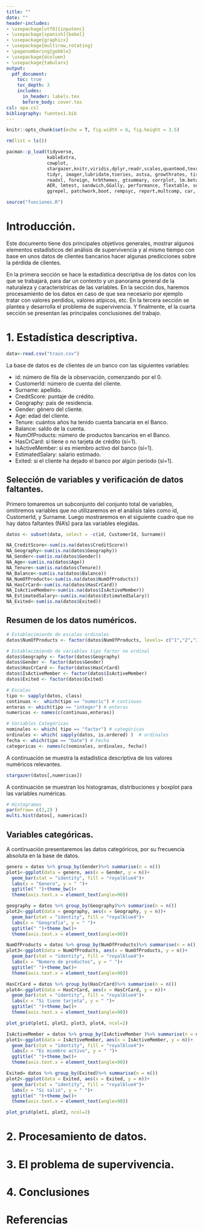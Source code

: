 ```yaml
---
title: ""
date: ""
header-includes:
- \usepackage[utf8]{inputenc}
- \usepackage[spanish]{babel}
- \usepackage{graphicx}
- \usepackage{multirow,rotating}
- \pagenumbering{gobble}
- \usepackage{dcolumn}
- \usepackage{tabularx}
output: 
  pdf_document:
    toc: true
    toc_depth: 3
    includes:
      in_header: labels.tex
      before_body: cover.tex
csl: apa.csl
bibliography: fuentes1.bib
---
```


```{=tex}
\pagenumbering{gobble}
\pagenumbering{arabic}
```


```r
knitr::opts_chunk$set(echo = T, fig.width = 6, fig.height = 3.5)

```

```r

rm(list = ls())

pacman::p_load(tidyverse,
               kableExtra,
               cowplot,
               stargazer,knitr,viridis,dplyr,readr,scales,quantmod,texreg,tinytex, 
               tidyr, imager,lubridate,tseries, astsa, growthrates, tis, dynlm, 
               readxl, foreign, hrbthemes, gtsummary, corrplot, lm.beta, ggfortify,
               AER, lmtest, sandwich,GGally, performance, flextable, see, qqplotr,
               ggrepel, patchwork,boot, rempsyc, report,multcomp, car, broom)
```



```r
source("funciones.R")
```





# Introducción.

Este documento tiene dos principales objetivos generales, mostrar algunos elementos estadísticos del análisis de supervivencia y al mismo tiempo con base en unos datos de clientes bancarios hacer algunas predicciones sobre la pérdida de clientes. 

En la primera sección se hace la estadística descriptiva de los datos con los que se trabajará, para dar un contexto y un panorama general de la naturaleza y característricas de las variables. En la sección dos, haremos procesamiento de los datos en caso de que sea necesario por ejemplo tratar con valores perdidos, valores atípicos, etc. En la tercera sección se plantea y desarrolla el problema de supervivencia. Y finalmente, el la cuarta sección se presentan las principales conclusiones del trabajo. 


# 1. Estadística descriptiva.

```r
data<-read.csv("train.csv")
```

La base de datos es de clientes de un banco con las siguientes variables: 

* id: número de fila de la observación, comenzando por el 0.
* CustomerId: número de cuenta del cliente.
* Surname: apellido.
* CreditScore: puntaje de crédito. 
* Geography: país de residencia. 
* Gender: género del cliente.
* Age: edad del cliente. 
* Tenure: cuántos años ha tenido cuenta bancaria en el Banco.
* Balance: saldo de la cuenta.
* NumOfProducts: número de productos bancarios en el Banco.
* HasCrCard: si tiene o no tarjeta de crédito (sí=1).
* IsActiveMember: si es miembro activo del banco (sí=1). 
* EstimatedSalary: salario estimado. 
* Exited: si el cliente ha dejado el banco por algún periodo (sí=1).



## Selección de variables y verificación de datos faltantes.

Primero tomaremos un subconjunto del conjunto total de variables, omitiremos variables que no utilizaremos en el análisis tales como id, CustomerId, y Surname. Luego mostraremos en el siguiente cuadro que no hay datos faltantes (NA's) para las variables elegidas. 


```r
datos <- subset(data, select = -c(id, CustomerId, Surname))
```


```r
NA_CreditScore<-sum(is.na(datos$CreditScore))
NA_Geography<-sum(is.na(datos$Geography))
NA_Gender<-sum(is.na(datos$Gender))
NA_Age<-sum(is.na(datos$Age))
NA_Tenure<-sum(is.na(datos$Tenure))
NA_Balance<-sum(is.na(datos$Balance))
NA_NumOfProducts<-sum(is.na(datos$NumOfProducts))
NA_HasCrCard<-sum(is.na(datos$HasCrCard))
NA_IsActiveMember<-sum(is.na(datos$IsActiveMember))
NA_EstimatedSalary<-sum(is.na(datos$EstimatedSalary))
NA_Exited<-sum(is.na(datos$Exited))

```


\begin{tabularx}{0.9\textwidth} { 
  | >{\raggedright\arraybackslash}X 
  | >{\centering\arraybackslash}X 
  | >{\centering\arraybackslash}X 
  | >{\raggedleft\arraybackslash}X | }
 \hline
 CreditScore : `r NA_CreditScore` & Geography: `r NA_Geography ` & Gender: `r NA_Gender `  & Age: `r NA_Age` \\
 \hline
 Tenure : `r NA_Tenure` & Balance: `r NA_Balance ` & NumOfProducts: `r NA_NumOfProducts `  & HasCrCard: `r NA_HasCrCard` \\
 \hline
 IsActiveMember : `r NA_IsActiveMember` & EstimatedSalary: `r NA_EstimatedSalary ` & Exited: `r NA_Exited `  & \\
\hline
\end{tabularx}





## Resumen de los datos numéricos. 


```r
# Establecimiendo de escalas ordinales
datos$NumOfProducts <- factor(datos$NumOfProducts, levels= c("1","2","3","4"), order=TRUE)
```


```r
# Establecimiendo de variables tipo factor no ordinal
datos$Geography <- factor(datos$Geography)
datos$Gender <- factor(datos$Gender)
datos$HasCrCard <- factor(datos$HasCrCard)
datos$IsActiveMember <- factor(datos$IsActiveMember)
datos$Exited <- factor(datos$Exited)
```




```r
# Escalas
tipo <- sapply(datos, class)
continuas <-  which(tipo == "numeric") # continuas
enteras <- which(tipo == "integer") # enteras
numericas <- names(c(continuas,enteras))

# Variables Categóricas
nominales <- which( tipo == "factor") # categóricas
ordinales <- which( sapply(datos, is.ordered) )  # ordinales
fecha <- which(tipo == "Date") # Fecha
categoricas <- names(c(nominales, ordinales, fecha))
```




 A continuación se muestra la estadística descriptiva de los valores numéricos relevantes. 
 
```r
stargazer(datos[,numericas])
```
 
 
 \begin{table}[!htbp] \centering 
  \caption{} 
  \label{} 
\begin{tabular}{@{\extracolsep{5pt}}lccccc} 
\\[-1.8ex]\hline 
\hline \\[-1.8ex] 
Statistic & \multicolumn{1}{c}{N} & \multicolumn{1}{c}{Mean} & \multicolumn{1}{c}{St. Dev.} & \multicolumn{1}{c}{Min} & \multicolumn{1}{c}{Max} \\ 
\hline \\[-1.8ex] 
Age & 165,034 & 38.126 & 8.867 & 18.000 & 92.000 \\ 
Balance & 165,034 & 55,478.090 & 62,817.660 & 0.000 & 250,898.100 \\ 
EstimatedSalary & 165,034 & 112,574.800 & 50,292.870 & 11.580 & 199,992.500 \\ 
CreditScore & 165,034 & 656.454 & 80.103 & 350 & 850 \\ 
Tenure & 165,034 & 5.020 & 2.806 & 0 & 10 \\ 
\hline \\[-1.8ex] 
\end{tabular} 
\end{table} 



A continuación se muestran los histogramas, distribuciones y boxplot para las variables numéricas. 



```r
# Histogramas
par(mfrow= c(1,2) )
multi.hist(datos[, numericas])
```
 
 
## Variables categóricas.


A continuación presentaremos las datos categóricos, por su frecuencia absoluta en la base de datos. 



```r
genero = datos %>% group_by(Gender)%>% summarise(n = n())
plot1<-ggplot(data = genero, aes(x = Gender, y = n))+
  geom_bar(stat = "identity", fill = "royalblue4")+
  labs(x = "Genero", y = " ")+
  ggtitle(" ")+theme_bw()+
  theme(axis.text.x = element_text(angle=90))

geography = datos %>% group_by(Geography)%>% summarise(n = n())
plot2<-ggplot(data = geography, aes(x = Geography, y = n))+
  geom_bar(stat = "identity", fill = "royalblue4")+
  labs(x = "Geografia", y = " ")+
  ggtitle(" ")+theme_bw()+
  theme(axis.text.x = element_text(angle=90))

NumOfProducts = datos %>% group_by(NumOfProducts)%>% summarise(n = n())
plot3<-ggplot(data = NumOfProducts, aes(x = NumOfProducts, y = n))+
  geom_bar(stat = "identity", fill = "royalblue4")+
  labs(x = "Numero de productos", y = " ")+
  ggtitle(" ")+theme_bw()+
  theme(axis.text.x = element_text(angle=90))

HasCrCard = datos %>% group_by(HasCrCard)%>% summarise(n = n())
plot4<-ggplot(data = HasCrCard, aes(x = HasCrCard, y = n))+
  geom_bar(stat = "identity", fill = "royalblue4")+
  labs(x = "Si tiene tarjeta", y = " ")+
  ggtitle(" ")+theme_bw()+
  theme(axis.text.x = element_text(angle=90))

plot_grid(plot1, plot2, plot3, plot4, ncol=2)
```


```r

IsActiveMember = datos %>% group_by(IsActiveMember )%>% summarise(n = n())
plot1<-ggplot(data = IsActiveMember, aes(x = IsActiveMember, y = n))+
  geom_bar(stat = "identity", fill = "royalblue4")+
  labs(x = "Es miembro activo", y = " ")+
  ggtitle(" ")+theme_bw()+
  theme(axis.text.x = element_text(angle=90))

Exited= datos %>% group_by(Exited)%>% summarise(n = n())
plot2<-ggplot(data = Exited, aes(x = Exited, y = n))+
  geom_bar(stat = "identity", fill = "royalblue4")+
  labs(x = "Si salió", y = " ")+
  ggtitle(" ")+theme_bw()+
  theme(axis.text.x = element_text(angle=90))

plot_grid(plot1, plot2, ncol=2)
```




# 2. Procesamiento de datos.



# 3. El problema de supervivencia. 



# 4. Conclusiones



\newpage

# Referencias

<!-- <div id="refs"></div> -->










